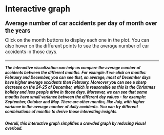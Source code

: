 # Interactive graph

<html lang="en">
<head>
    <meta charset="UTF-8">
    <meta name="viewport" content="width=device-width, initial-scale=1.0">
    <title>D3 Scatter Plot with Lines</title>
    <script src="https://d3js.org/d3.v6.min.js"></script>
    <!-- Add any additional styling if needed -->
    <style>
     body {
            font-family: 'Roboto', sans-serif;
        }
        button {
            margin: 5px;
            border: none;
            color: white;
            padding: 10px 20px;
            text-align: center;
            text-decoration: none;
            display: inline-block;
            font-size: 16px;
            cursor: pointer;
        }

        .title {
            font-size: 20px;
            font-weight: bold;
            margin-bottom: 10px;
        }

        .subtitle {
            font-size: 16px;
            margin-bottom: 20px;
        }
    </style>
</head>
<body>

<div class="title">Average number of car accidents per day of month over the years</div>
<div class="subtitle">Click on the month buttons to display each one in the plot.
You can also hover on the different points to see the average number of car accidents in those days.</div>

<div id="chart"></div>
<div id="buttons"></div>

<body>

<script src="https://cdn.jsdelivr.net/npm/d3@7"></script>
<script src="scripts/myscript.js"></script>


<h5>
-------------------------------------------------------------------------
The interactive visualization can help us compare the average number of accidents between the different months. For example if we click on months: February and December, you can see that, on average, most of December days have higher average accidents than February. Moreover you can see a sharp decrease on the 24-25 of December, which is reasonable as this is the Christmas holiday and less people drive in those days.
Moreover, we can see that some months have small variance between the different day values - for example: September, October and May. There are other months, like July, with higher variance in the average number of daily accidents. You can try different combinations of months to derive those interesting insights. </h5>

<h5> Overall, this interactive graph simplifies a crowded graph by reducing visual overload.  </h5>

</html>
